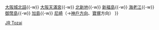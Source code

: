 {{鐵道路線
|模板名稱 = JR東西線
|名稱 = [[File:JR logo (west).svg|25px|西日本旅客鐵道|link=西日本旅客鐵道]] [[JR東西線]] [[File:JRW kinki-H.svg|20px]]
|代表色 = #ff1493
|車站列表 = （[[Template:片町線|木津方向]] ←）[[京橋站 (大阪府)|京橋]]{{-w}} [[大阪城北詰站|大阪城北詰]]{{-w}} [[大阪天滿宮站|大阪天滿宮]]{{-w}} [[北新地站|北新地]]{{-w}} [[新福島站|新福島]]{{-w}} [[海老江站|海老江]]{{-w}} [[御币岛站|御幣島]]{{-w}} [[加島站|加島]]{{-w}} [[尼崎站 (JR西日本)|尼崎]]（→[[Template:JR神戶線|神戶方向]]、[[Template:福知山線|寶塚]]方向）
}}<noinclude>
[[Category:西日本旅客鐵道路線模板|JR Tozai]]
</noinclude>